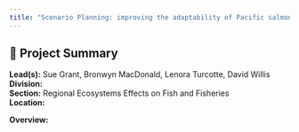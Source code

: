 ```yaml
---
title: "Scenario Planning: improving the adaptability of Pacific salmon hatchery planning and implementation to current and future climate changes"
---
```


## 🧬 Project Summary

**Lead(s):** Sue Grant, Bronwyn MacDonald, Lenora Turcotte, David Willis  
**Division:**   
**Section:** Regional Ecosystems Effects on Fish and Fisheries  
**Location:**   

**Overview:**  


